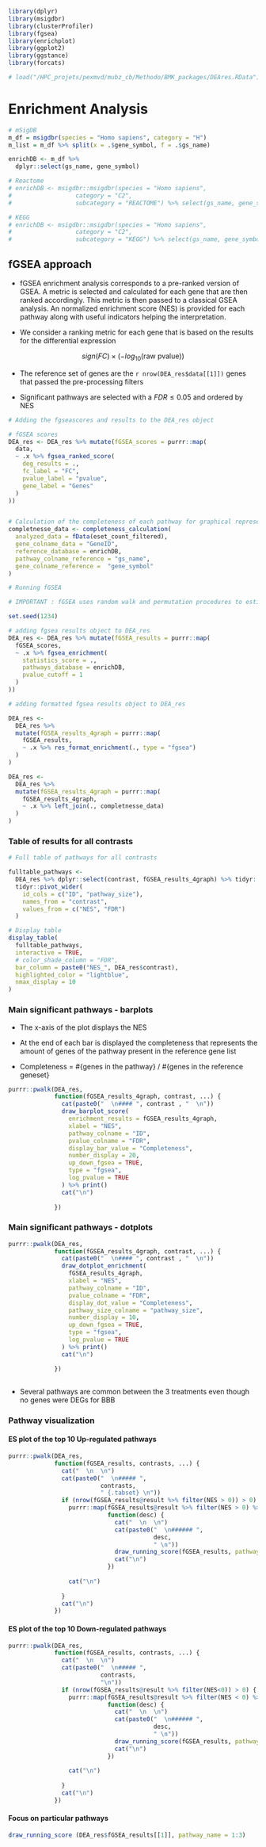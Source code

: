 <!--------------------------------------------------------------------------------------------->
<!--                                                                                         -->
<!--                                   Enrichment analysis                                   -->
<!--                                                                                         -->
<!--------------------------------------------------------------------------------------------->

```r
library(dplyr)
library(msigdbr)
library(clusterProfiler)
library(fgsea)
library(enrichplot)
library(ggplot2)
library(ggstance)
library(forcats)

# load("/HPC_projets/pexmvd/mubz_cb/Methodo/BMK_packages/DEAres.RData")

```

# **Enrichment Analysis**

<!--------------------------------------------------------------->
<!--                                                           -->
<!--                  Pathway database selection               -->
<!--                                                           -->
<!--------------------------------------------------------------->

```r
# mSigDB
m_df = msigdbr(species = "Homo sapiens", category = "H")
m_list = m_df %>% split(x = .$gene_symbol, f = .$gs_name)

enrichDB <- m_df %>%
  dplyr::select(gs_name, gene_symbol)

# Reactome
# enrichDB <- msigdbr::msigdbr(species = "Homo sapiens",
#                  category = "C2",
#                  subcategory = "REACTOME") %>% select(gs_name, gene_symbol)

# KEGG
# enrichDB <- msigdbr::msigdbr(species = "Homo sapiens",
#                  category = "C2",
#                  subcategory = "KEGG") %>% select(gs_name, gene_symbol)

```

<!--------------------------------------------------------------->
<!--                                                           -->
<!--                       fGSEA apprpach                      -->
<!--                                                           -->
<!--------------------------------------------------------------->

## **fGSEA approach**


+ fGSEA enrichment analysis corresponds to a pre-ranked version of GSEA. A metric is selected and calculated for each gene that are then ranked accordingly. This metric is then passed to a classical GSEA analysis. An normalized enrichment score (NES) is provided for each pathway along with useful indicators helping the interpretation.

+ We consider a ranking metric for each gene that is based on the results for the differential expression

$$ sign(FC) \times(-log_{10}(\text{raw pvalue})) $$

+ The reference set of genes are the `r nrow(DEA_res$data[[1]])` genes that passed the pre-processing filters


+ Significant pathways are selected with a $FDR\leq 0.05$ and ordered by NES


```r
# Adding the fgseascores and results to the DEA_res object

# fGSEA scores
DEA_res <- DEA_res %>% mutate(fGSEA_scores = purrr::map(
  data,
  ~ .x %>% fgsea_ranked_score(
    deg_results = .,
    fc_label = "FC",
    pvalue_label = "pvalue",
    gene_label = "Genes"
  )
))


# Calculation of the completeness of each pathway for graphical representation
completnesse_data <- completeness_calculation(
  analyzed_data = fData(eset_count_filtered),
  gene_colname_data = "GeneID",
  reference_database = enrichDB,
  pathway_colname_reference = "gs_name",
  gene_colname_reference =  "gene_symbol"
)

# Running fGSEA

# IMPORTANT : fGSEA uses random walk and permutation procedures to estimate pvalues. It is necessary to set a seed to have reproducible results when runing several time this code

set.seed(1234)

# adding fgsea results object to DEA_res
DEA_res <- DEA_res %>% mutate(fGSEA_results = purrr::map(
  fGSEA_scores,
  ~ .x %>% fgsea_enrichment(
    statistics_score = .,
    pathways_database = enrichDB,
    pvalue_cutoff = 1
  ) 
))

# adding formatted fgsea results object to DEA_res

DEA_res <- 
  DEA_res %>% 
  mutate(fGSEA_results_4graph = purrr::map(
    fGSEA_results,
    ~ .x %>% res_format_enrichment(., type = "fgsea")
  )
)

DEA_res <- 
  DEA_res %>% 
  mutate(fGSEA_results_4graph = purrr::map(
    fGSEA_results_4graph,
    ~ .x %>% left_join(., completnesse_data)
  )
)

```

### **Table of results for all contrasts** 

<!-- Creates a table of results for all contrasts  -->

::::mycolumns

:::mycolumn

```r
# Full table of pathways for all contrasts

fulltable_pathways <-
  DEA_res %>% dplyr::select(contrast, fGSEA_results_4graph) %>% tidyr::unnest() %>%
  tidyr::pivot_wider(
    id_cols = c("ID", "pathway_size"),
    names_from = "contrast",
    values_from = c("NES", "FDR")
  )

# Display table
display_table(
  fulltable_pathways,
  interactive = TRUE,
  # color_shade_column = "FDR",
  bar_column = paste0("NES_", DEA_res$contrast),
  highlighted_color = "lightblue",
  nmax_display = 10
)
```

:::

::::


<!--------------------------------------------------------------->
<!--                                                           -->
<!--                  Pathways visualization                   -->
<!--                                                           -->
<!--------------------------------------------------------------->


### **Main significant pathways - barplots**  {.tabset}

:::info
+ The x-axis of the plot displays the NES

+ At the end of each bar is displayed the completeness that represents the amount of genes of the pathway present in the reference gene list

+ Completeness = #{genes in the pathway} / #{genes in the reference geneset}

:::

<!-- Creates a tab with the plot for each contrast  -->

```r
purrr::pwalk(DEA_res,
             function(fGSEA_results_4graph, contrast, ...) {
               cat(paste0("  \n#### ", contrast , "  \n"))
               draw_barplot_score(
                 enrichment_results = fGSEA_results_4graph,
                 xlabel = "NES",
                 pathway_colname = "ID",
                 pvalue_colname = "FDR",
                 display_bar_value = "Completeness",
                 number_display = 20,
                 up_down_fgsea = TRUE,
                 type = "fgsea", 
                 log_pvalue = TRUE
               ) %>% print()
               cat("\n")
               
             })

```



### **Main significant pathways - dotplots**  {.tabset}

<!-- Creates a tab with the plot for each contrast  -->

```r
purrr::pwalk(DEA_res,
             function(fGSEA_results_4graph, contrast, ...) {
               cat(paste0("  \n#### ", contrast , "  \n"))
               draw_dotplot_enrichment(
                 fGSEA_results_4graph,
                 xlabel = "NES",
                 pathway_colname = "ID",
                 pvalue_colname = "FDR",
                 display_dot_value = "Completeness",
                 pathway_size_colname = "pathway_size",
                 number_display = 10,
                 up_down_fgsea = TRUE,
                 type = "fgsea",
                 log_pvalue = TRUE
               ) %>% print()
               cat("\n")

             })
```

##

:::conclusion
+ Several pathways are common between the 3 treatments even though no genes were DEGs for BBB
:::

### **Pathway visualization** {.tabset} 

#### ES plot of the top 10 Up-regulated pathways {.tabset}

<!-- Creates a tab with the plots for each contrast  -->

```r
purrr::pwalk(DEA_res,
             function(fGSEA_results, contrasts, ...) {
               cat("  \n  \n")
               cat(paste0("  \n##### ",
                          contrasts,
                          " {.tabset} \n"))
               if (nrow(fGSEA_results@result %>% filter(NES > 0)) > 0) {
                 purrr::map(fGSEA_results@result %>% filter(NES > 0) %>% slice_min(p.adjust, n = 10) %>% pull(Description),
                            function(desc) {
                              cat("  \n  \n")
                              cat(paste0("  \n###### ",
                                         desc,
                                         " \n"))
                              draw_running_score(fGSEA_results, pathway_name = desc) %>% print()
                              cat("\n")
                            })
                 
                 cat("\n")
                 
               }
               cat("\n")
             })
```


#### ES plot of the top 10 Down-regulated pathways {.tabset}

<!-- Creates a tab with the plots for each contrast  -->

```r
purrr::pwalk(DEA_res,
             function(fGSEA_results, contrasts, ...) {
               cat("  \n  \n")
               cat(paste0("  \n##### ",
                          contrasts,
                          "\n"))
               if (nrow(fGSEA_results@result %>% filter(NES<0)) > 0) {
                 purrr::map(fGSEA_results@result %>% filter(NES < 0) %>% slice_min(p.adjust, n = 10) %>% pull(Description),
                            function(desc) {
                              cat("  \n  \n")
                              cat(paste0("  \n###### ",
                                         desc,
                                         " \n"))
                              draw_running_score(fGSEA_results, pathway_name = desc) %>% print()
                              cat("\n")
                            })
                 
                 cat("\n")
                 
               }
               cat("\n")
             })
```

#### Focus on particular pathways

```r

draw_running_score (DEA_res$fGSEA_results[[1]], pathway_name = 1:3)

```
